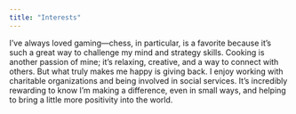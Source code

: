 ---
title: "Interests"
---

I’ve always loved gaming—chess, in particular, is a favorite because it’s such a great way to challenge my mind and strategy skills. Cooking is another passion of mine; it’s relaxing, creative, and a way to connect with others. But what truly makes me happy is giving back. I enjoy working with charitable organizations and being involved in social services. It’s incredibly rewarding to know I’m making a difference, even in small ways, and helping to bring a little more positivity into the world.

::: {layout-ncol=2}




:::

